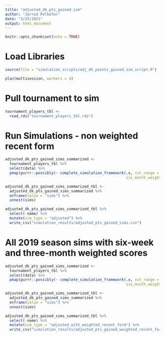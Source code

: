 ```yaml
---
title: "adjusted_dk_pts_gained_sim"
author: "Jarrod Pelkofer"
date: "3/25/2021"
output: html_document
---
```


```r
knitr::opts_chunk$set(echo = TRUE)
```

# Load Libraries
```r


source(file = "simulation_scripts/adj_dk_points_gained_sim_script.R")

plan(multisession, workers = 4)

```

# Pull tournament to sim
```r
tournament_players_tbl <- 
  read_rds("tournament_players_tbl.rds")
```

# Run Simulations - non weighted recent form
```r
adjusted_dk_pts_gained_sims_summarized <- 
  tournament_players_tbl %>%
  select(data) %>% 
  pmap(purrr::possibly(~ complete_simulation_framework(.x, cut_range = 70,six_week_weight = 1, three_month_weight = 1,
                                                       six_month_weight = 1), otherwise = NA))

adjusted_dk_pts_gained_sims_summarized_tbl <- 
  adjusted_dk_pts_gained_sims_summarized %>% 
  enframe(value = "sims") %>% 
  unnest(sims)

adjusted_dk_pts_gained_sims_summarized_tbl %>%
  select(-name) %>% 
  mutate(sim_type = "adjusted") %>% 
  write_csv("simulation_results/adjusted_pts_gained_sims.csv")
```

# All 2019 season sims with six-week and three-month weighted scores
```r
adjusted_dk_pts_gained_sims_summarized <- 
  tournament_players_tbl %>%
  select(data) %>% 
  pmap(purrr::possibly(~ complete_simulation_framework(.x, cut_range = 70,six_week_weight = 1.6, three_month_weight = 1.30,
                                                       six_month_weight = 1), otherwise = NA))

adjusted_dk_pts_gained_sims_summarized_tbl <- 
  adjusted_dk_pts_gained_sims_summarized %>% 
  enframe(value = "sims") %>% 
  unnest(sims)

adjusted_dk_pts_gained_sims_summarized_tbl %>%
  select(-name) %>% 
  mutate(sim_type = "adjusted_with_weighted_recent_form") %>% 
  write_csv("simulation_results/adjusted_pts_gained_weighted_recent_form_sims.csv")
```

